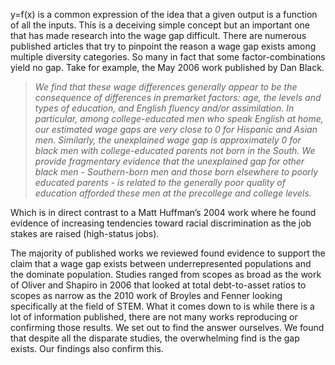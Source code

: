 <!-- Literature Review -->

y=f(x) is a common expression of the idea that a given output is a function of all the inputs. This is a deceiving simple concept but an important one that has made research into the wage gap difficult. There are numerous published articles that try to pinpoint the reason a wage gap exists among multiple diversity categories. So many in fact that some factor-combinations yield no gap. Take for example, the May 2006 work published by Dan Black.

> *We find that these wage differences generally appear to be the consequence of differences in premarket factors: age, the levels and types of education, and English fluency and/or assimilation. In particular, among college-educated men who speak English at home, our estimated wage gaps are very close to 0 for Hispanic and Asian men. Similarly, the unexplained wage gap is approximately 0 for black men with college-educated parents not born in the South. We provide fragmentary evidence that the unexplained gap for other black men - Southern-born men and those born elsewhere to poorly educated parents - is related to the generally poor quality of education afforded these men at the precollege and college levels.*

Which is in direct contrast to a Matt Huffman's 2004 work where he found evidence of increasing tendencies toward racial discrimination as the job stakes are raised (high-status jobs).

The majority of published works we reviewed found evidence to support the claim that a wage gap exists between underrepresented populations and the dominate population. Studies ranged from scopes as broad as the work of Oliver and Shapiro in 2006 that looked at total debt-to-asset ratios to scopes as narrow as the 2010 work of Broyles and Fenner looking specifically at the field of STEM. What it comes down to is while there is a lot of information published, there are not many works reproducing or confirming those results. We set out to find the answer ourselves. We found that despite all the disparate studies, the overwhelming find is the gap exists. Our findings also confirm this.
